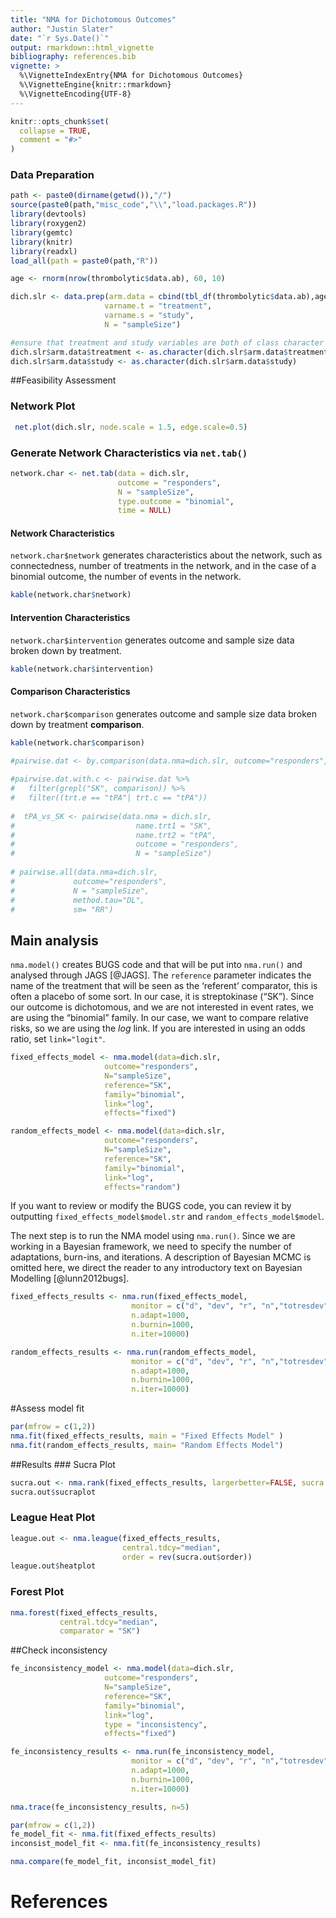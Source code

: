 ```yaml
---
title: "NMA for Dichotomous Outcomes"
author: "Justin Slater"
date: "`r Sys.Date()`"
output: rmarkdown::html_vignette
bibliography: references.bib
vignette: >
  %\VignetteIndexEntry{NMA for Dichotomous Outcomes}
  %\VignetteEngine{knitr::rmarkdown}
  %\VignetteEncoding{UTF-8}
---
```


```r
knitr::opts_chunk$set(
  collapse = TRUE,
  comment = "#>"
)
```

### Data Preparation

```r
path <- paste0(dirname(getwd()),"/")
source(paste0(path,"misc_code","\\","load.packages.R"))
library(devtools)
library(roxygen2)
library(gemtc)
library(knitr)
library(readxl)
load_all(path = paste0(path,"R"))
```

``` r
age <- rnorm(nrow(thrombolytic$data.ab), 60, 10)

dich.slr <- data.prep(arm.data = cbind(tbl_df(thrombolytic$data.ab),age),
                     varname.t = "treatment",
                     varname.s = "study",
                     N = "sampleSize")

#ensure that treatment and study variables are both of class character
dich.slr$arm.data$treatment <- as.character(dich.slr$arm.data$treatment)
dich.slr$arm.data$study <- as.character(dich.slr$arm.data$study)

```

##Feasibility Assessment

### Network Plot


```r
 net.plot(dich.slr, node.scale = 1.5, edge.scale=0.5)
```

### Generate Network Characteristics via `net.tab()`

```r
network.char <- net.tab(data = dich.slr,
                        outcome = "responders",
                        N = "sampleSize", 
                        type.outcome = "binomial",
                        time = NULL)
```

#### Network Characteristics
`network.char$network` generates characteristics about the network, such as connectedness, number of treatments in the network, and in the case of a binomial outcome, the number of events in the network.
```r
kable(network.char$network)
```

#### Intervention Characteristics
`network.char$intervention` generates outcome and sample size data broken down by treatment.

```r
kable(network.char$intervention)
```

#### Comparison Characteristics
`network.char$comparison` generates outcome and sample size data broken down by treatment **comparison**.
```r
kable(network.char$comparison)
```

```r
#pairwise.dat <- by.comparison(data.nma=dich.slr, outcome="responders", type.outcome="binomial", N="sampleSize")
 
#pairwise.dat.with.c <- pairwise.dat %>% 
#   filter(grepl("SK", comparison)) %>%
#   filter((trt.e == "tPA"| trt.c == "tPA"))
 
#  tPA_vs_SK <- pairwise(data.nma = dich.slr,
#                           name.trt1 = "SK", 
#                           name.trt2 = "tPA", 
#                           outcome = "responders",
#                           N = "sampleSize")
 
# pairwise.all(data.nma=dich.slr, 
#             outcome="responders",
#             N = "sampleSize",
#             method.tau="DL",
#             sm= "RR") 
```

## Main analysis
`nma.model()` creates BUGS code and that will be put into `nma.run()` and analysed through JAGS [@JAGS]. The `reference` parameter indicates the name of the treatment that will be seen as the 'referent' comparator, this is often a placebo of some sort. In our case, it is streptokinase ("SK"). Since our outcome is dichotomous, and we are not interested in event rates, we are using the "binomial" family. In our case, we want to compare relative risks, so we are using the $log$ link. If you are interested in using an odds ratio, set `link="logit"`.
```r
fixed_effects_model <- nma.model(data=dich.slr,
                     outcome="responders",
                     N="sampleSize",
                     reference="SK",
                     family="binomial",
                     link="log",
                     effects="fixed")

random_effects_model <- nma.model(data=dich.slr,
                     outcome="responders",
                     N="sampleSize",
                     reference="SK",
                     family="binomial",
                     link="log",
                     effects="random")

```
If you want to review or modify the BUGS code, you can review it by outputting `fixed_effects_model$model.str` and `random_effects_model$model`. 

The next step is to run the NMA model using `nma.run()`. Since we are working in a Bayesian framework, we need to specify the number of adaptations, burn-ins, and iterations. A description of Bayesian MCMC is omitted here, we direct the reader to any introductory text on Bayesian Modelling [@lunn2012bugs].

```r
fixed_effects_results <- nma.run(fixed_effects_model,
                           monitor = c("d", "dev", "r", "n","totresdev","rhat"),
                           n.adapt=1000,
                           n.burnin=1000,
                           n.iter=10000)

random_effects_results <- nma.run(random_effects_model,
                           monitor = c("d", "dev", "r", "n","totresdev","rhat"),
                           n.adapt=1000,
                           n.burnin=1000,
                           n.iter=10000)

```

#Assess model fit
```r
par(mfrow = c(1,2))
nma.fit(fixed_effects_results, main = "Fixed Effects Model" )
nma.fit(random_effects_results, main= "Random Effects Model")

```



##Results
### Sucra Plot
```r
sucra.out <- nma.rank(fixed_effects_results, largerbetter=FALSE, sucra.palette= "Set1")
sucra.out$sucraplot
```


### League Heat Plot
```r
league.out <- nma.league(fixed_effects_results,  
                         central.tdcy="median",
                         order = rev(sucra.out$order))
league.out$heatplot
```


### Forest Plot
```r
nma.forest(fixed_effects_results,
           central.tdcy="median",
           comparator = "SK")
```


##Check inconsistency
```r
fe_inconsistency_model <- nma.model(data=dich.slr,
                     outcome="responders",
                     N="sampleSize",
                     reference="SK",
                     family="binomial",
                     link="log",
                     type = "inconsistency",
                     effects="fixed")

fe_inconsistency_results <- nma.run(fe_inconsistency_model,
                           monitor = c("d", "dev", "r", "n","totresdev","rhat"),
                           n.adapt=1000,
                           n.burnin=1000,
                           n.iter=10000)

nma.trace(fe_inconsistency_results, n=5)

```

```r
par(mfrow = c(1,2))
fe_model_fit <- nma.fit(fixed_effects_results)
inconsist_model_fit <- nma.fit(fe_inconsistency_results)
```

```r
nma.compare(fe_model_fit, inconsist_model_fit)
```

<!-- ```{r, fig.height=8, fig.width = 8} -->
<!--  inconsistency.PMA(data.nma = dich.slr,  -->
<!--                    jagsoutput = fixed_effects_results, -->
<!--                    outcome = "responders", -->
<!--                    N = "sampleSize", -->
<!--                    base.trt = "SK", -->
<!--                    effects="fixed",  -->
<!--                    central.tdcy="median",  -->
<!--                    line.size=1, -->
<!--                    x.trans=NULL) -->
<!-- ``` -->

<!-- ```{r, fig.width = 8, fig.height=6} -->
<!--  pairwise <- pairwise(data.nma = dich.slr, -->
<!--                           name.trt1 = "SK", -->
<!--                           name.trt2 = "Ret", -->
<!--                           outcome = "responders", -->
<!--                           N = "sampleSize") -->
<!-- ``` -->


# References
